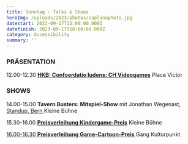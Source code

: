 ```yaml
---
title: Sonntag - Talks & Shows
heroImg: /uploads/2023/photos/coplanaphoto.jpg
datestart: 2023-09-17T12:00:00.000Z
datefinish: 2023-09-17T18:00:00.000Z
category: Accessibility
summary: ''
---
```


### PRÄSENTATION

12.00-12.30 	**[HKB: Confoerdatio ludens: CH Videogames](https://chludens.hypotheses.org/)**		Place Victor

### SHOWS

14.00-15.00	**Tavern Busters: Mitspiel-Show**	mit Jonathan Wegenast, [Standup, Bern 	](https://standupbern.ch/ "Standup Bern ")	Kleine Bühne

15.30-16.00	**[Preisverleihung Kindergame-Preis](https://playbern.ch/posts/Preisverleihung-Kinder-Game-Preis)**			Kleine Bühne

[16.00-16.30	**Preisverleihung Game-Cartoon-Preis**	](https://petarde.ch/news/cartoon-und-meme-wettbewerb "Petarde PlayBern Cartoon Preis")	Gang Kulturpunkt
